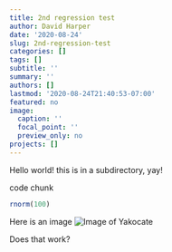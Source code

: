 ```yaml
---
title: 2nd regression test
author: David Harper
date: '2020-08-24'
slug: 2nd-regression-test
categories: []
tags: []
subtitle: ''
summary: ''
authors: []
lastmod: '2020-08-24T21:40:53-07:00'
featured: no
image:
  caption: ''
  focal_point: ''
  preview_only: no
projects: []
---
```


Hello world! this is in a subdirectory, yay!

code chunk
```r

rnorm(100)

```

Here is an image
![Image of Yakocate](https://www.bionicturtle.com/images/2020/forum/062120-variance-sample-variance1.png)

Does that work?


